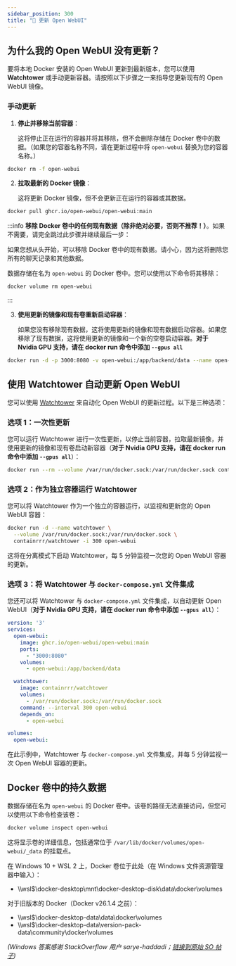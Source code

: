 ```yaml
---
sidebar_position: 300
title: "🔄 更新 Open WebUI"
---
```




## 为什么我的 Open WebUI 没有更新？

要将本地 Docker 安装的 Open WebUI 更新到最新版本，您可以使用 **Watchtower** 或手动更新容器。请按照以下步骤之一来指导您更新现有的 Open WebUI 镜像。

### 手动更新

1. **停止并移除当前容器**：

   这将停止正在运行的容器并将其移除，但不会删除存储在 Docker 卷中的数据。（如果您的容器名称不同，请在更新过程中将 `open-webui` 替换为您的容器名称。）

```bash
docker rm -f open-webui
```

2. **拉取最新的 Docker 镜像**：

   这将更新 Docker 镜像，但不会更新正在运行的容器或其数据。

```bash
docker pull ghcr.io/open-webui/open-webui:main
```


:::info
**移除 Docker 卷中的任何现有数据（除非绝对必要，否则不推荐！）**。如果不需要，请完全跳过此步骤并继续最后一步：

   如果您想从头开始，可以移除 Docker 卷中的现有数据。请小心，因为这将删除您所有的聊天记录和其他数据。

   数据存储在名为 `open-webui` 的 Docker 卷中。您可以使用以下命令将其移除：

```bash
docker volume rm open-webui
```
:::

3. **使用更新的镜像和现有卷重新启动容器**：

   如果您没有移除现有数据，这将使用更新的镜像和现有数据启动容器。如果您移除了现有数据，这将使用更新的镜像和一个新的空卷启动容器。**对于 Nvidia GPU 支持，请在 docker run 命令中添加 `--gpus all`**

```bash
docker run -d -p 3000:8080 -v open-webui:/app/backend/data --name open-webui ghcr.io/open-webui/open-webui:main
```

## 使用 Watchtower 自动更新 Open WebUI

您可以使用 [Watchtower](https://containrrr.dev/watchtower/) 来自动化 Open WebUI 的更新过程。以下是三种选项：

### 选项 1：一次性更新

您可以运行 Watchtower 进行一次性更新，以停止当前容器，拉取最新镜像，并使用更新的镜像和现有卷启动新容器（**对于 Nvidia GPU 支持，请在 docker run 命令中添加 `--gpus all`**）：

```bash
docker run --rm --volume /var/run/docker.sock:/var/run/docker.sock containrrr/watchtower --run-once open-webui
```

### 选项 2：作为独立容器运行 Watchtower

您可以将 Watchtower 作为一个独立的容器运行，以监视和更新您的 Open WebUI 容器：

```bash
docker run -d --name watchtower \
  --volume /var/run/docker.sock:/var/run/docker.sock \
  containrrr/watchtower -i 300 open-webui
```

这将在分离模式下启动 Watchtower，每 5 分钟监视一次您的 Open WebUI 容器的更新。

### 选项 3：将 Watchtower 与 `docker-compose.yml` 文件集成

您还可以将 Watchtower 与 `docker-compose.yml` 文件集成，以自动更新 Open WebUI（**对于 Nvidia GPU 支持，请在 docker run 命令中添加 `--gpus all`**）：

```yml
version: '3'
services:
  open-webui:
    image: ghcr.io/open-webui/open-webui:main
    ports:
      - "3000:8080"
    volumes:
      - open-webui:/app/backend/data

  watchtower:
    image: containrrr/watchtower
    volumes:
      - /var/run/docker.sock:/var/run/docker.sock
    command: --interval 300 open-webui
    depends_on:
      - open-webui

volumes:
  open-webui:
```

在此示例中，Watchtower 与 `docker-compose.yml` 文件集成，并每 5 分钟监视一次 Open WebUI 容器的更新。

## Docker 卷中的持久数据

数据存储在名为 `open-webui` 的 Docker 卷中。该卷的路径无法直接访问，但您可以使用以下命令检查该卷：

```bash
docker volume inspect open-webui
```

这将显示卷的详细信息，包括通常位于 `/var/lib/docker/volumes/open-webui/_data` 的挂载点。

在 Windows 10 + WSL 2 上，Docker 卷位于此处（在 Windows 文件资源管理器中输入）：
- \\\wsl$\docker-desktop\mnt\docker-desktop-disk\data\docker\volumes

对于旧版本的 Docker（Docker v26.1.4 之前）：
- \\\wsl$\docker-desktop-data\data\docker\volumes
- \\\wsl$\docker-desktop-data\version-pack-data\community\docker\volumes

_(Windows 答案感谢 StackOverflow 用户 sarye-haddadi；[链接到原始 SO 帖子](https://stackoverflow.com/questions/43181654/locating-data-volumes-in-docker-desktop-windows))_
